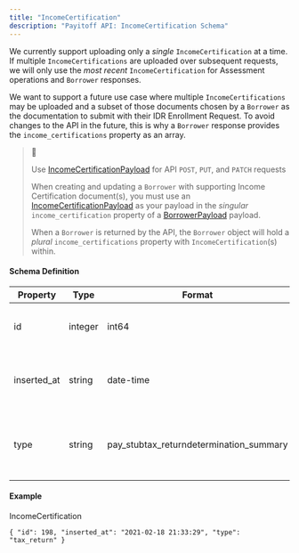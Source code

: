 ```yaml
---
title: "IncomeCertification"
description: "Payitoff API: IncomeCertification Schema"
---
```


We currently support uploading only a _single_ `IncomeCertification` at a time. If multiple `IncomeCertifications` are uploaded over subsequent requests, we will only use the _most recent_ `IncomeCertification` for Assessment operations and `Borrower` responses.

We want to support a future use case where multiple `IncomeCertifications` may be uploaded and a subset of those documents chosen by a `Borrower` as the documentation to submit with their IDR Enrollment Request. To avoid changes to the API in the future, this is why a `Borrower` response provides the `income_certifications` property as an array.

> 🚧
> 
> Use [IncomeCertificationPayload](/docs/income-certification-payload-schema) for API `POST`, `PUT`, and `PATCH` requests
> 
> When creating and updating a `Borrower` with supporting Income Certification document(s), you must use an [IncomeCertificationPayload](/docs/income-certification-payload-schema) as your payload in the _singular_ `income_certification` property of a [BorrowerPayload](/docs/borrower-payload-schema) payload.
> 
> When a `Borrower` is returned by the API, the `Borrower` object will hold a _plural_ `income_certifications` property with `IncomeCertification`(s) within.

#### Schema Definition

| Property     | Type    | Format                                     | Description                                                                                          |
| ------------ | ------- | ------------------------------------------ | ---------------------------------------------------------------------------------------------------- |
| id           | integer | int64                                      | The ID value of the IncomeCertification file uploaded for a Borrower.                                |
| inserted\_at | string  | date-time                                  | A DateTime string that indicates when the IncomeCertification was first uploaded to our API.         |
| type         | string  | pay\_stubtax\_returndetermination\_summary | The type of supporting income/unemployment documentation uploaded for Enrollment or recertification. |

#### Example

IncomeCertification

`{
  "id": 198,
  "inserted_at": "2021-02-18 21:33:29",
  "type": "tax_return"
}
`